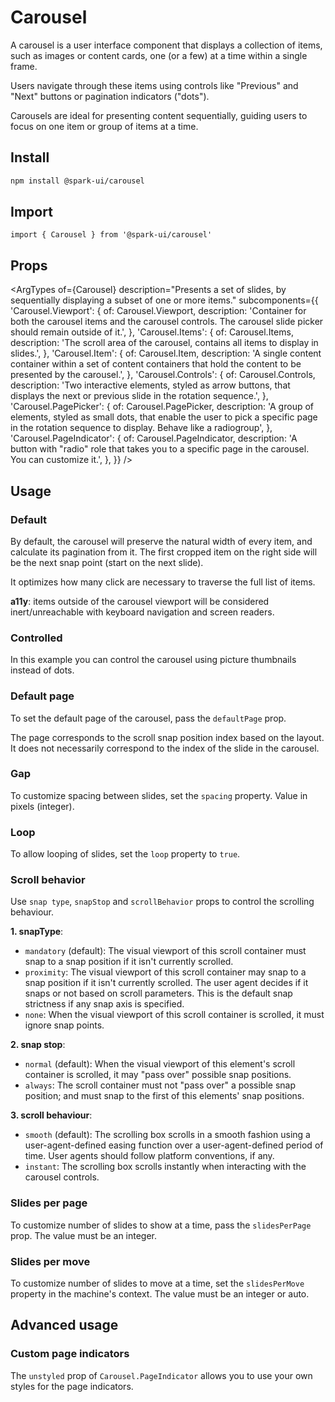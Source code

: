 


<Meta of={stories} />

# Carousel

A carousel is a user interface component that displays a collection of items, such as images or content cards, one (or a few) at a time within a single frame.

Users navigate through these items using controls like "Previous" and "Next" buttons or pagination indicators ("dots").

Carousels are ideal for presenting content sequentially, guiding users to focus on one item or group of items at a time.

## Install

```sh
npm install @spark-ui/carousel
```

## Import

```tsx
import { Carousel } from '@spark-ui/carousel'
```

## Props

<ArgTypes
  of={Carousel}
  description="Presents a set of slides, by sequentially displaying a subset of one or more items."
  subcomponents={{
    'Carousel.Viewport': {
      of: Carousel.Viewport,
      description:
        'Container for both the carousel items and the carousel controls. The carousel slide picker should remain outside of it.',
    },
    'Carousel.Items': {
      of: Carousel.Items,
      description: 'The scroll area of the carousel, contains all items to display in slides.',
    },
    'Carousel.Item': {
      of: Carousel.Item,
      description:
        'A single content container within a set of content containers that hold the content to be presented by the carousel.',
    },
    'Carousel.Controls': {
      of: Carousel.Controls,
      description:
        'Two interactive elements, styled as arrow buttons, that displays the next or previous slide in the rotation sequence.',
    },
    'Carousel.PagePicker': {
      of: Carousel.PagePicker,
      description:
        'A group of elements, styled as small dots, that enable the user to pick a specific page in the rotation sequence to display. Behave like a radiogroup',
    },
    'Carousel.PageIndicator': {
      of: Carousel.PageIndicator,
      description:
        'A button with "radio" role that takes you to a specific page in the carousel. You can customize it.',
    },
  }}
/>

## Usage

### Default

By default, the carousel will preserve the natural width of every item, and calculate its pagination from it.
The first cropped item on the right side will be the next snap point (start on the next slide).

It optimizes how many click are necessary to traverse the full list of items.

**a11y**: items outside of the carousel viewport will be considered inert/unreachable with keyboard navigation and screen readers.

<Canvas of={stories.Default} />

### Controlled

In this example you can control the carousel using picture thumbnails instead of dots.

<Canvas of={stories.Controlled} />

### Default page

To set the default page of the carousel, pass the `defaultPage` prop.

The page corresponds to the scroll snap position index based on the layout. It does not necessarily correspond to the index of the slide in the carousel.

<Canvas of={stories.DefaultPage} />

### Gap

To customize spacing between slides, set the `spacing` property. Value in pixels (integer).

<Canvas of={stories.Gap} />

### Loop

To allow looping of slides, set the `loop` property to `true`.

<Canvas of={stories.Loop} />

### Scroll behavior

Use `snap type`, `snapStop` and `scrollBehavior` props to control the scrolling behaviour.

**1. snapType**:

- `mandatory` (default): The visual viewport of this scroll container must snap to a snap position if it isn't currently scrolled.
- `proximity`: The visual viewport of this scroll container may snap to a snap position if it isn't currently scrolled. The user agent decides if it snaps or not based on scroll parameters. This is the default snap strictness if any snap axis is specified.
- `none`: When the visual viewport of this scroll container is scrolled, it must ignore snap points.

**2. snap stop**:

- `normal` (default): When the visual viewport of this element's scroll container is scrolled, it may "pass over" possible snap positions.
- `always`: The scroll container must not "pass over" a possible snap position; and must snap to the first of this elements' snap positions.

**3. scroll behaviour**:

- `smooth` (default): The scrolling box scrolls in a smooth fashion using a user-agent-defined easing function over a user-agent-defined period of time. User agents should follow platform conventions, if any.
- `instant`: The scrolling box scrolls instantly when interacting with the carousel controls.

<Canvas of={stories.ScrollBehavior} />

### Slides per page

To customize number of slides to show at a time, pass the `slidesPerPage` prop. The value must be an integer.

<Canvas of={stories.SlidesPerPage} />

### Slides per move

To customize number of slides to move at a time, set the `slidesPerMove` property in the machine's context. The value must be an integer or auto.

<Canvas of={stories.SlidesPerMove} />

## Advanced usage

### Custom page indicators

The `unstyled` prop of `Carousel.PageIndicator` allows you to use your own styles for the page indicators.

<Canvas of={stories.CustomPageIndicators} />

